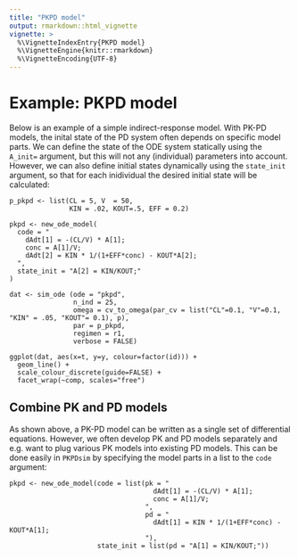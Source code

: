 ```yaml
---
title: "PKPD model"
output: rmarkdown::html_vignette
vignette: >
  %\VignetteIndexEntry{PKPD model}
  %\VignetteEngine{knitr::rmarkdown}
  %\VignetteEncoding{UTF-8}
---
```



# Example: PKPD model

Below is an example of a simple indirect-response model. With PK-PD models, the inital state of the PD system often depends on specific model parts. We can define the state of the ODE system statically using the `A_init=` argument, but this will not any (individual) parameters into account. However, we can also define initial states dynamically using the `state_init` argument, so that for each inidividual the desired initial state will be calculated:

    p_pkpd <- list(CL = 5, V  = 50,
                   KIN = .02, KOUT=.5, EFF = 0.2)

    pkpd <- new_ode_model(
      code = "
        dAdt[1] = -(CL/V) * A[1];
        conc = A[1]/V;
        dAdt[2] = KIN * 1/(1+EFF*conc) - KOUT*A[2];
      ",
      state_init = "A[2] = KIN/KOUT;"
    )

    dat <- sim_ode (ode = "pkpd",
                    n_ind = 25,
                    omega = cv_to_omega(par_cv = list("CL"=0.1, "V"=0.1, "KIN" = .05, "KOUT"= 0.1), p),
                    par = p_pkpd,
                    regimen = r1,
                    verbose = FALSE)

    ggplot(dat, aes(x=t, y=y, colour=factor(id))) +
      geom_line() +
      scale_colour_discrete(guide=FALSE) +
      facet_wrap(~comp, scales="free")

## Combine PK and PD models

As shown above, a PK-PD model can be written as a single set of differential equations. However, we often develop PK and PD models separately and e.g. want to plug various PK models into existing PD models. This can be done easily in `PKPDsim` by specifying the model parts in a list to the `code` argument:

    pkpd <- new_ode_model(code = list(pk = "
                                        dAdt[1] = -(CL/V) * A[1];
                                        conc = A[1]/V;
                                      ",
                                      pd = "
                                        dAdt[1] = KIN * 1/(1+EFF*conc) - KOUT*A[1];
                                      "),
                          state_init = list(pd = "A[1] = KIN/KOUT;"))
